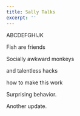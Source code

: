 ```yaml
---
title: Sally Talks
excerpt: ''
---
```


ABCDEFGHIJK

Fish are friends

Socially awkward monkeys

and talentless hacks

how to make this work

Surprising behavior.

Another update.
